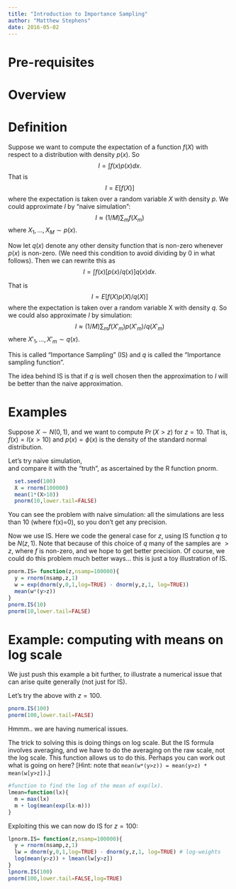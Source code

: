 ```yaml
---
title: "Introduction to Importance Sampling"
author: "Matthew Stephens"
date: 2016-05-02
---
```





# Pre-requisites

# Overview

# Definition

Suppose we want to compute the expectation of a function $f(X)$ with respect to a distribution with density $p(x)$. So
$$I = \int f(x) p(x) dx.$$
That is
$$I = E[f(X)]$$
where the expectation is taken over a random variable $X$ with density $p$. We could approximate $I$ by "naive simulation":
$$I \approx (1/M) \sum_{m} f(X_m)$$
where $X_1,\dots,X_M \sim p(x)$.


Now let $q(x)$ denote any other density function that is non-zero whenever $p(x)$ is non-zero. (We need this condition to avoid dividing by 0 in what follows). Then we can rewrite this as
$$I = \int f(x) [p(x)/q(x)] q(x) dx.$$

That is
$$I = E[ f(X)p(X)/q(X)]$$
where the expectation is taken over a random variable X with density $q$.
So we could also approximate $I$ by simulation:
$$I \approx (1/M) \sum_{m} f(X'_m)p(X'_m)/q(X'_m)$$
where $X'_1,\dots,X'_m \sim q(x)$.

This is called "Importance Sampling" (IS) and $q$ is called the "Importance sampling function".

The idea behind IS is that if $q$ is well chosen then the approximation to $I$ will be better than the naive approximation.

# Examples

Suppose $X \sim N(0,1)$, and we want to compute $\Pr(X>z)$ for $z = 10$.
That is, $f(x) = I(x>10)$ and $p(x)= \phi(x)$ is the density of the standard normal distribution.

Let's try naive simulation,  
and compare it with the "truth", as ascertained by
the R function pnorm.
```r
  set.seed(100)
  X = rnorm(100000)
  mean(1*(X>10))
  pnorm(10,lower.tail=FALSE)
```

You can see the problem with naive simulation: all the simulations
are less than 10 (where f(x)=0), so you don't get any precision.

Now we use IS. Here we code the general case for $z$, using IS function $q$ to be $N(z,1)$. Note that because of this choice of $q$ many of the samples are $>z$, where $f$ is non-zero, and we hope to get better precision. Of course, we could do this problem much better ways... this is just a toy illustration of IS.

```r
pnorm.IS= function(z,nsamp=100000){
  y = rnorm(nsamp,z,1)
  w = exp(dnorm(y,0,1,log=TRUE) - dnorm(y,z,1, log=TRUE))
  mean(w*(y>z))
}
pnorm.IS(10)
pnorm(10,lower.tail=FALSE)
```


# Example: computing with means on log scale

We just push this example a bit further, to illustrate a numerical issue that can arise quite generally (not just for IS).

Let's try the above with $z=100$.
```r
pnorm.IS(100)
pnorm(100,lower.tail=FALSE)
```

Hmmm.. we are having numerical issues. 

The trick to solving this is doing things on log scale.
But the IS formula involves averaging, and we have to do the averaging
on the raw scale, not the log scale. This function allows
us to do this. Perhaps you can work out what is going on here?
[Hint: note that `mean(w*(y>z)) = mean(y>z) * mean(w[y>z])`.]

```r
#function to find the log of the mean of exp(lx).
lmean=function(lx){
  m = max(lx)
  m + log(mean(exp(lx-m))) 
}
```

Exploiting this we can now do IS for $z=100$:
```r
lpnorm.IS= function(z,nsamp=100000){
  y = rnorm(nsamp,z,1)
  lw = dnorm(y,0,1,log=TRUE) - dnorm(y,z,1, log=TRUE) # log-weights
  log(mean(y>z)) + lmean(lw[y>z]) 
}
lpnorm.IS(100)
pnorm(100,lower.tail=FALSE,log=TRUE)
```



